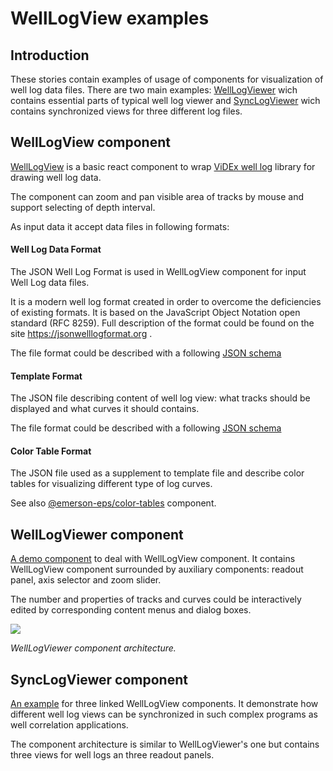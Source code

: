 

<Meta title="WellLogViewer/Overview" />

# WellLogView examples

## Introduction
These stories contain examples of usage of components for visualization of well log data files.
There are two main examples: 
[WellLogViewer](?path=/story/welllogviewer-overview--page#welllogviewer-component) wich contains essential parts of typical well log viewer 
and [SyncLogViewer](?path=/story/welllogviewer-overview--page#synclogviewer-component) wich contains synchronized views for three different log files.

## WellLogView component
[WellLogView](?path=/docs/welllogviewer-components-welllogview--default) is a basic react component to wrap [ViDEx well log](https://github.com/equinor/videx-wellog) library for drawing well log data.

The component can zoom and pan visible area of tracks by mouse and support selecting of depth interval.

As input data it accept data files in following formats:
#### Well Log Data Format
The JSON Well Log Format is used in WellLogView component for input Well Log data files.

It is a modern well log format created in order to overcome the deficiencies of existing formats.
It is based on the JavaScript Object Notation open standard (RFC 8259). 
Full description of the format could be found on the site https://jsonwelllogformat.org .

The file format could be described with a following 
[JSON schema](https://github.com/equinor/webviz-subsurface-components/blob/master/react/src/lib/inputSchema/WellLog.json)

#### Template Format
The JSON file describing content of well log view: what tracks should be displayed and what curves it should contains.

The file format could be described with a following 
[JSON schema](https://github.com/equinor/webviz-subsurface-components/blob/master/react/src/lib/inputSchema/WellLogTemplate.json)

#### Color Table Format
The JSON file used as a supplement to template file and describe color tables for visualizing different type of log curves.

See also [@emerson-eps/color-tables](https://github.com/emerson-eps/color-tables) component.


## WellLogViewer component
[A demo component](?path=/story/welllogviewer-demo-welllogviewer--default) to deal with WellLogView component.
It contains WellLogView component surrounded by auxiliary components: 
readout panel, axis selector and zoom slider.

The number and properties of tracks and curves could be interactively edited by corresponding content menus and dialog boxes.

<img src={imageWellLogViewer} />

_WellLogViewer component architecture._

## SyncLogViewer component
[An example](?path=/story/welllogviewer-demo-synclogviewer--default) for three linked WellLogView components.
It demonstrate how different well log views can be synchronized in such complex programs as well correlation applications.

The component architecture is similar to WellLogViewer's one but contains three views for well logs an three readout panels.

